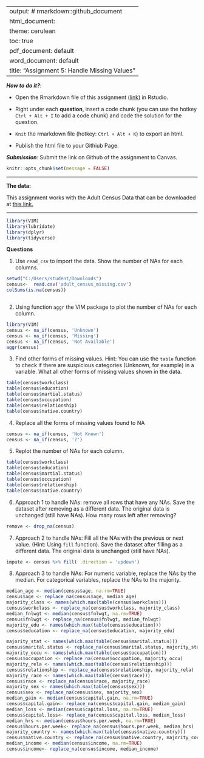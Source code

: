 
---
output: # rmarkdown::github_document
  html_document:
    theme: cerulean
    toc: true
  pdf_document: default
  word_document: default
title: "Assignment 5: Handle Missing Values"
---

***How to do it?***: 

- Open the Rmarkdown file of this assignment ([link](assignment5.Rmd)) in Rstudio. 

- Right under each **question**, insert  a code chunk (you can use the hotkey `Ctrl + Alt + I` to add a code chunk) and code the solution for the question. 

- `Knit` the rmarkdown file (hotkey: `Ctrl + Alt + K`) to export an html.  

-  Publish the html file to your Githiub Page. 

***Submission***: Submit the link on Github of the assignment to Canvas. 

```r
knitr::opts_chunk$set(message = FALSE)
```

-------

**The data:** 

This assignment works with the Adult Census Data that can be downloaded at [this link.](https://bryantstats.github.io/math421/data/adult_census_missing.csv)

-------
```r
library(VIM)
library(lubridate)
library(dplyr)
library(tidyverse)
```

**Questions**

1. Use `read_csv` to import the data.  Show the number of NAs for each columns.   
```r
setwd("C:/Users/student/Downloads")
census<-  read.csv('adult_census_missing.csv')
colSums(is.na(census))
```
```r

```

2. Using function `aggr` the VIM package to plot the number of NAs for each column. 
```r

library(VIM)
census <- na_if(census, 'Unknown')
census <- na_if(census, 'Missing')
census <- na_if(census, 'Not Available')
aggr(census) 
```


3. Find other forms of missing values. Hint: You can use the `table` function to check if there are suspicious categories (Unknown, for example) in a variable. What all other forms of missing values shown in the data. 
```r
table(census$workclass)
table(census$education)
table(census$martial.status)
table(census$occupation)
table(census$relationship)
table(census$native.country)
```


4. Replace all the forms of missing values found to NA
```r
census <- na_if(census, 'Not Known')
census <- na_if(census, '?')
```

5. Replot the number of NAs for each column. 
```r
table(census$workclass)
table(census$education)
table(census$martial.status)
table(census$occupation)
table(census$relationship)
table(census$native.country)
```


6. Approach 1 to handle NAs: remove all rows that have any NAs. Save the dataset after removing as a different data. The original data is unchanged (still have NAs).  How many rows left after removing?
```r
remove <- drop_na(census)

```


7. Approach 2 to handle NAs:  Fill all the NAs with the previous or next value. (Hint: Using `fill` function).  Save the dataset after filling as a different data. The original data is unchanged (still have NAs). 
```r
impute <- census %>% fill( .direction = 'updown')
```


8. Approach 3 to handle NAs: For numeric variable, replace the NAs by the median.  For categorical variables, replace the NAs to the majority. 


```r
median_age <- median(census$age, na.rm=TRUE)
census$age <- replace_na(census$age, median_age)
majority_class <- names(which.max(table(census$workclass)))
census$workclass <- replace_na(census$workclass, majority_class)
median_fnlwgt <- median(census$fnlwgt, na.rm=TRUE)
census$fnlwgt <- replace_na(census$fnlwgt, median_fnlwgt)
majority_edu <- names(which.max(table(census$education)))
census$education <- replace_na(census$education, majority_edu)

majority_stat <- names(which.max(table(census$marital.status)))
census$marital.status <- replace_na(census$marital.status, majority_stat)
majority_occu <- names(which.max(table(census$occupation)))
census$occupation <- replace_na(census$occupation, majority_occu)
majority_rela <- names(which.max(table(census$relationship)))
census$relationship <- replace_na(census$relationship, majority_rela)
majority_race <- names(which.max(table(census$race)))
census$race <- replace_na(census$race, majority_race)
majority_sex <- names(which.max(table(census$sex)))
census$sex <- replace_na(census$sex, majority_sex)
median_gain <- median(census$capital.gain, na.rm=TRUE)
census$capital.gain<- replace_na(census$capital.gain, median_gain)
median_loss <- median(census$capital.loss, na.rm=TRUE)
census$capital.loss<- replace_na(census$capital.loss, median_loss)
median_hrs <- median(census$hours.per.week, na.rm=TRUE)
census$hours.per.week<- replace_na(census$hours.per.week, median_hrs)
majority_country <- names(which.max(table(census$native.country)))
census$native.country <- replace_na(census$native.country, majority_country)
median_income <- median(census$income, na.rm=TRUE)
census$income<- replace_na(census$income, median_income)
```



